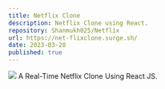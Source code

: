 ```yaml
---
title: Netflix Clone
description: Netflix Clone using React.
repository: Shanmukh025/Netflix
url: https://net-flixclone.surge.sh/
date: 2023-03-28
published: true
---
```

[![](https://shanmukh25.vercel.app/_next/image?url=https%3A%2F%2Fimgur.com%2FsPFSEq4.gif&w=640&q=75)](https://shanmukh25.vercel.app/)
A Real-Time Netflix Clone Using React JS.
